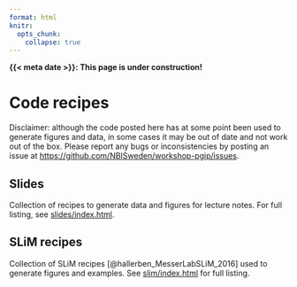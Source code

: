 ```yaml
---
format: html
knitr:
  opts_chunk:
    collapse: true
---
```


<!-- markdownlint-disable MD041 -->

[**{{< meta date >}}: This page is under construction!**]{.large}

<!-- markdownlint-enable MD041 -->

# Code recipes

::: {.callout-important}

Disclaimer: although the code posted here has at some point been used
to generate figures and data, in some cases it may be out of date and
not work out of the box. Please report any bugs or inconsistencies by
posting an issue at
<https://github.com/NBISweden/workshop-pgip/issues>.

:::

## Slides

Collection of recipes to generate data and figures for lecture notes.
For full listing, see [slides/index.html](slides/index.qmd).

## SLiM recipes

Collection of SLiM recipes [@hallerben_MesserLabSLiM_2016] used to
generate figures and examples. See [slim/index.html](slim/index.qmd) for full listing.

